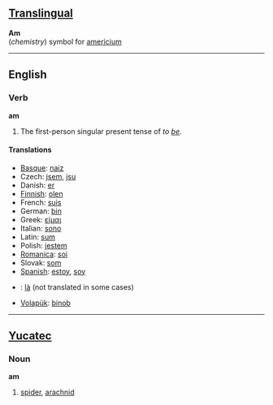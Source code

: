 ==[[Translingual]]==

'''Am'''<br>(''chemistry'') symbol for [[americium]]

----

==English==

===Verb===
'''am'''

# The first-person singular present tense of ''to [[be]]''.

==== Translations ====
*[[Basque]]: [[naiz]]
*Czech: [[jsem]], [[jsu]]
*Danish: [[er]]
*[[Finnish]]: [[olen]]
*French: [[suis]]
*German: [[bin]]
*Greek: [[είμαι]]
*Italian: [[sono]]
*Latin: [[sum]]
*Polish: [[jestem]]
*[[Romanica]]: [[soi]]
*Slovak: [[som#Slovak|som]]
*[[Spanish]]: [[estoy]], [[soy]]
*{{vi}}: [[là]] (not translated in some cases)
*[[Volapük]]: [[binob]]

----

==[[Yucatec]]==

===Noun===
'''am'''

# [[spider]], [[arachnid]]
